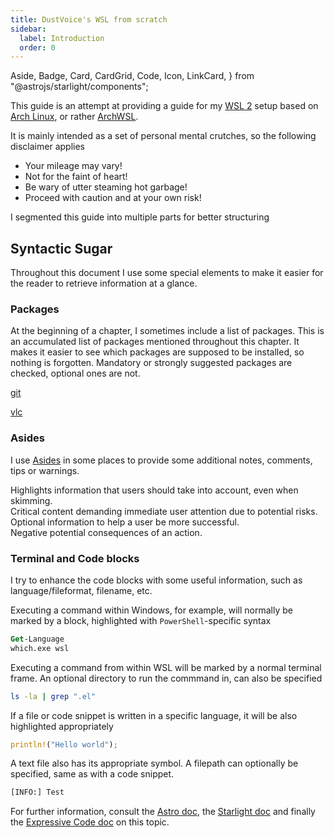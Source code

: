 ```yaml
---
title: DustVoice's WSL from scratch
sidebar:
  label: Introduction
  order: 0
---
```


  Aside,
  Badge,
  Card,
  CardGrid,
  Code,
  Icon,
  LinkCard,
} from "@astrojs/starlight/components";

This guide is an attempt at providing a guide for my [WSL 2](https://learn.microsoft.com/en-us/windows/wsl/install) setup based on [Arch Linux](https://archlinux.org), or rather [ArchWSL](https://github.com/yuk7/ArchWSL).

It is mainly intended as a set of personal mental crutches, so the following disclaimer applies

<Aside type="danger">

- Your mileage may vary!
- Not for the faint of heart!
- Be wary of utter steaming hot garbage!
- Proceed with caution and at your own risk!

</Aside>

I segmented this guide into multiple parts for better structuring

<LinkCard
  title="Prerequisites"
  description="Setting up WSL in general, namely the kernel and distro."
  href="pre"
/>

<LinkCard
  title="$HOME"
  description="Setting up the HOME / dotfile environment."
  href="home"
/>

<LinkCard
  title="Optional"
  description="Setting up additional tooling, GUI software, etc."
  href="opt"
/>

## Syntactic Sugar

Throughout this document I use some special elements to make it easier for the reader to retrieve information at a glance.

### Packages

At the beginning of a chapter, I sometimes include a list of packages.
This is an accumulated list of packages mentioned throughout this chapter.
It makes it easier to see which packages are supposed to be installed, so nothing is forgotten.
Mandatory or strongly suggested packages are checked, optional ones are not.

<CardGrid>
<Card title="Required" icon="puzzle">

[git](https://archlinux.org/packages/extra/x86_64/git/)

</Card>
<Card title="Optional" icon="puzzle">

[vlc](https://archlinux.org/packages/extra/x86_64/vlc/)

</Card>
</CardGrid>

### Asides

I use [Asides](https://starlight.astro.build/components/asides/)
in some places to provide some additional notes, comments, tips or warnings.

<Aside>
  Highlights information that users should take into account, even when
  skimming.
</Aside>

<Aside type="caution">
  Critical content demanding immediate user attention due to potential risks.
</Aside>

<Aside type="tip">
  Optional information to help a user be more successful.
</Aside>

<Aside type="danger">Negative potential consequences of an action.</Aside>

### Terminal and Code blocks

I try to enhance the code blocks with some useful information, such as language/fileformat, filename, etc.

Executing a command within Windows, for example, will normally be marked by a block,
highlighted with `PowerShell`-specific syntax

```ps
Get-Language
which.exe wsl
```

Executing a command from within WSL will be marked by a normal terminal frame.
An optional directory to run the commmand in, can also be specified

```sh frame="terminal" title="~/dotfiles"
ls -la | grep ".el"
```

If a file or code snippet is written in a specific language,
it will be also highlighted appropriately

```rust
println!("Hello world");
```

A text file also has its appropriate symbol.
A filepath can optionally be specified, same as with a code snippet.

```txt title=~/log.txt
[INFO:] Test
```

<Aside type="tip">

For further information, consult the [Astro doc](https://starlight.astro.build/guides/authoring-content/#code-blocks),
the [Starlight doc](https://starlight.astro.build/components/code/)
and finally the [Expressive Code doc](https://expressive-code.com/key-features/code-component/)
on this topic.

</Aside>
